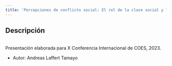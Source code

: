 ```yaml
---
title: 'Percepciones de conflicto social: El rol de la clase social y la desigualdad económica en 33 países'
---
```

## Descripción
<br>Presentación elaborada para X Conferencia Internacional de COES, 2023.</br>  

- Autor: Andreas Laffert Tamayo

